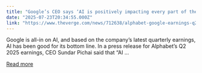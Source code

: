 ```yaml
---
title: "Google’s CEO says ‘AI is positively impacting every part of the business’"
date: "2025-07-23T20:34:55.000Z"
link: "https://www.theverge.com/news/712638/alphabet-google-earnings-q2-2025-ceo-sundar-pichai-ai"
---
```


Google is all-in on AI, and based on the company’s latest quarterly earnings, AI has been good for its bottom line. In a press release for Alphabet’s Q2 2025 earnings, CEO Sundar Pichai said that “AI ...

[Read more](https://www.theverge.com/news/712638/alphabet-google-earnings-q2-2025-ceo-sundar-pichai-ai)
